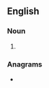 ==English==

===Noun===
{{head|en|noun plural form}}

# {{plural of|exploiter|lang=en}}

===Anagrams===
* {{anagrams|en|a=eeiloprstx|petrosilex|sexploiter}}